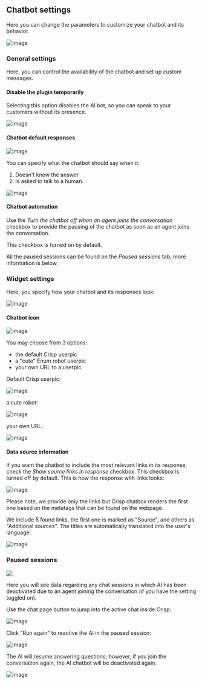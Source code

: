 
## Chatbot settings

Here you can change the parameters to customize your chatbot and its behavior.

![image](https://github.com/StubbornDeer/enum-docs-nextra/assets/91156314/66a03ac4-fdeb-4d0b-91d6-056cddcb573c)

### General settings
Here, you can control the availability of the chatbot and set up custom messages.

#### Disable the plugin temporarily

Selecting this option disables the AI bot, so you can speak to your customers without its presence.

![image](https://github.com/StubbornDeer/enum-docs-nextra/assets/91156314/e482bbf2-ef82-46bf-93b3-144e96e5127c)


#### Chatbot default responses

![image](https://github.com/StubbornDeer/enum-docs-nextra/assets/91156314/3b6f590a-e17c-499d-830d-e604fb7e1c6d)


  
You can specify what the chatbot should say when it:

1. Doesn't know the answer
2. Is asked to talk to a human.

![image](https://github.com/StubbornDeer/enum-docs-nextra/assets/91156314/c1b67450-d12f-4a9b-bcd2-4d34f6be4083)

#### Chatbot automation
Use the *Turn the chatbot off when an agent joins the conversation* checkbox to provide the pausing of the chatbot as soon as an agent joins the conversation.

<Callout>
This checkbox is turned on by default.
</Callout>

All the paused sessions can be found on the *Paused sessions* tab, more information is below.

### Widget settings
Here, you specify how your chatbot and its responses look:

![image](https://github.com/StubbornDeer/enum-docs-nextra/assets/91156314/889285f7-b59b-421b-a09c-e72ebfec920d)


#### Chatbot icon

![image](https://github.com/StubbornDeer/enum-docs-nextra/assets/91156314/a1401d5d-9943-48f5-ab64-e7d62623d04c)

  You may choose from 3 options:
  
  - the default Crisp userpic
  - a "cute" Enum robot userpic
  - your own URL to a userpic.
  
  Default Crisp userpic:
  
![image](https://github.com/StubbornDeer/enum-docs-nextra/assets/91156314/5a903c4f-f974-45e6-96fd-aed450d30ac5)

  
  a cute robot:
  
![image](https://github.com/StubbornDeer/enum-docs-nextra/assets/91156314/8f669673-8ed4-4646-b89a-7281b4362766)

  
  your own URL:
  
![image](https://github.com/StubbornDeer/enum-docs-nextra/assets/91156314/e57db858-3b7d-44be-8a5d-91a24645ffbf)

#### Data source information
If you want the chatbot to include the most relevant links in its response, check the *Show source links in response* checkbox.
<Callout>
This checkbox is turned off by default.
</Callout>
This is how the response with links looks:

![image](https://github.com/StubbornDeer/enum-docs-nextra/assets/91156314/03342743-2538-42df-890e-7c4e8f291c65)


<Callout>Please note, we provide only the links but Crisp chatbox renders the first one based on the metatags that can be found on the webpage.</Callout>

We include 5 found links, the first one is marked as "Source", and others as "Additional sources". The titles are automatically translated into the user's language:

![image](https://github.com/StubbornDeer/enum-docs-nextra/assets/91156314/dfd9aa31-5ade-476f-aef8-5df7bd6291c0)

  
### Paused sessions

![](https://github.com/StubbornDeer/enum-docs-nextra/assets/91156314/6e0b35a3-6119-42b1-a7fd-6a32608238c8)

Here you will see data regarding any chat sessions in which AI has been deactivated due to an agent joining the conversation (if you have the setting toggled on).



Use the chat page button to jump into the active chat inside Crisp:

![image](https://github.com/StubbornDeer/enum-docs-nextra/assets/91156314/931a5c90-bdd4-4dab-b540-805dc8fc1e33)



Click "Run again" to reactive the AI in the paused session:

![image](https://github.com/StubbornDeer/enum-docs-nextra/assets/91156314/b6ab0205-79c9-45e3-a437-6dbd1b3f2380)


The AI will resume answering questions; however, if you join the conversation again, the AI chatbot will be deactivated again.

![image](https://github.com/StubbornDeer/enum-docs-nextra/assets/91156314/0eb4d116-c527-46bd-9fc8-c41d4b97f72e)

